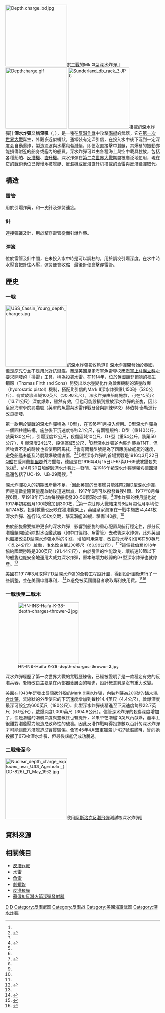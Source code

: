 {{otheruse}}
{{expand|time=2007-09-26T20:19:45Z}}
[[File:Depth_charge_bd.jpg|200px]]於[[二戰|二戰]]的Mk XI型深水炸彈]]
[[File:Depthcharge.gif|200px]]
[[File:Sunderland_db_rack_2.JPG|200px]]掛載的深水炸彈]]
'''深水炸彈'''又稱'''深彈'''（{{lang-en|'''depth charge'''}}，{{lang-ja|'''爆雷'''}}），是一種在[[反潛作戰|反潛作戰]]中攻擊[[潛艇|潛艇]]的武器，它在[[第一次世界大戰|第一次世界大戰]]誕生，外觀多近似桶狀，通常裝有定深引信，在投入水中後下沉到一定深度会自動爆炸，製造震波與水壓殺傷潛艇，即便沒直接擊中潛艇，其爆破的振動亦能損傷附近的船身或艦內的船員。深水炸彈可以由各種海上與空中載具投放，包括各種船舶、[[反潛機|反潛機]]、[[直升機|直升機]]。深水炸彈在[[第二次世界大戰|第二次世界大戰]]期間被廣泛地使用，現在它的戰術地位已慢慢地被艦艇、反潛機或[[反潜直升机|反潜直升机]]搭載的[[魚雷|魚雷]]與[[火箭助飞鱼雷|反潛飛彈]]取代。


== 構造 ==
=== 雷管 ===
用於引爆炸藥，和一支針及彈簧連接。

=== 針 ===
連接彈簧及針，用於擊穿雷管從而引爆炸藥。

=== 彈簧 ===
位於雷管及針中間，在未投入水中時是可以調校的，用於調校引爆深度。在水中時水壓會把針往內壓，彈簧便會收缩，最後針便會擊穿雷管。

== 歷史 ==
=== 一戰 ===
[[File:USS_Cassin_Young_depth_charges.jpg|200px]]的深水炸彈投放軌道]]
深水炸彈開發始於[[英國|英國]]，但是原先它並不是用於對抗潛艦，而是英國皇家海軍魚雷專校應[[第一代傑利科伯爵約翰·傑利科|海軍上將傑立科]]之要求開發的「掃雷」工具，稱為投擲水雷。在1914年，位於英國謝菲爾德的福生鋼廠（Thomas Firth and Sons）開發出以水壓變化作為啟爆機制的液壓啟爆（hydrostatic pistol）機制，搭配此引信的Mark II深水炸彈重1,150磅（520公斤）、有效破壞區域100英尺（30.48公尺），深水炸彈由船尾施放，可在45英尺（13.71公尺）深度爆炸，雖然有效，但也可能毀損到投放深水炸彈的船隻，因此皇家海軍學院弗農號（英軍的魚雷與水雷作戰研發與訓練學校）赫伯特·泰勒進行改良研發。

第一款用於實戰的深水炸彈稱為「D型」，在1916年1月投入使用。D型深水炸彈為一個圓柱體結構，施放後下沉速度每秒2.1公尺，有兩種規格：D型（重140公斤，裝藥130公斤），引爆深度12公尺，殺傷區域10公尺、D*型（重54公斤，裝藥50公斤），引爆深度24公尺，殺傷區域5公尺，<ref name="t27"/>D型深水炸彈的內裝炸藥為[[TNT|TNT]]，但若物資不足的時候也有使用[[阿馬托|阿馬托]]。<ref name="m49">{{Harvnb|McKee|1993|p=49}}</ref>會有兩種型號是為了因應施放艦艇的速度，避免船艦未能及時脫離爆破傷害區。<ref name="m49"/><ref name="t27">{{harvnb|Tarrant|1989|p=27}}</ref>D型深水炸彈的首場實戰是1916年3月22日[[Q船|Q船]]在愛爾蘭[[凱里郡|凱里郡]]外海獵殺{{link-en|德意志帝國海軍U-68號潛艦|SM U-68}}，德國是在1916年4月15日U-67與U-69號被獵殺失敗後<ref name="t27"/>，於4月20日瞭解到深水炸彈此一發明。在1916年被深水炸彈擊殺的德國潛艦還包括了UC-19、UB-29兩艘。<ref name="t27"/>

深水炸彈投入的初期因產量不足，<ref name="m50">{{Harvnb|McKee|1993|p=50}}</ref>因此英軍的反潛艦只能攜帶2顆D型深水炸彈，但是這數量隨著量產啟動後迅速增加，1917年6月可以撥發每艘4顆、1917年8月每艘6顆，至1918年可以為每艘船撥發30-50顆深水炸彈。<ref name="m50"/>深水炸彈的使用量也從1917年初每個月100枚增加到300枚，<ref name="t40"/>第一次世界大戰結束前6個月每個月平均使用1745枚。投射數量也反映在獵潛戰果上，英國皇家海軍在一戰中施放74,441枚深水炸彈、進行16,451次交戰，擊沉潛艦38艘、擊傷140艘。<ref name="m50"/>

由於船隻需要攜帶更多的深水炸彈，影響到船隻的重心配置與航行穩定性，部分反潛艦艇開始拆除對水面艦武器（如中口徑炮、魚雷管）去改裝深水炸彈。此外英國也繼續改良D型深水炸彈水壓的引信，增加可用深度，改良後水壓引信可在50英尺（15.24公尺）啟動，後來改良至200英尺（60.96公尺），<ref name="m49"/><ref name="t40">{{harvnb|Tarrant|1989|p=40}}</ref>這個數值至1918年協約國戰勝時是300英尺（91.44公尺），由於引信的性能改良，讓航速10節以下的船隻也能安全地運用大威力深水炸彈，原本破壞力較弱的D*型深水炸彈也就停產。<ref name="t40"/>

[[美國|美國]]在1917年3月取得了D型深水炸彈的全套工程設計圖，{{link-en|美國海軍武備署|Bureau of Ordnance}}得到設計圖後進行了一些調整，並在美國申請專利，.<ref>{{cite patent |country-code=US |patent-number=1321428 |title=Horn Mine |inventor1-last=Fullinwider |inventor1-first=Simon P. |inventor2-last=Minkler |inventor2-first=Chester T. |publication-date=17 November 1917 |issue-date=11 November 1919 |assignee=United States Government }}</ref>以避免被英國開發者收取專利使用費。<ref>{{Citation |title=Museum Discovers Unknown Inventor |publisher=Explosion – Museum of Naval Firepower |url=http://www.explosion.org.uk/index.php?option=com_content&view=category&layout=blog&id=57&Itemid=222&limitstart=42 |access-date=29 September 2012 }}</ref><ref>{{Citation |last=Prudames |first=David |title=Inventor Of The Depth Charge Discovered At Explosion! |date=20 August 2003 |location=Brighton, UK |publisher=Culture24 |access-date=29 September 2012 |url=http://www.culture24.org.uk/history+%26+heritage/war+%26+conflict/art17861 |archive-date=2012-09-29 |archive-url=https://web.archive.org/web/20120929101420/http://www.culture24.org.uk/history+%26+heritage/war+%26+conflict/art17861 |dead-url=no }}</ref>

=== 一戰後至二戰末 ===
[[File:HN-INS-Haifa-K-38-depth-charges-thrower-2.jpg|200px]]

深水炸彈經歷了第一次世界大戰的實戰歷練後，已經被證明了是一款穩定有效的反潛兵器，後續改良主要是在內部器藝層面的精進，設計概念則是沒有重大改變。

美國在1943年研發出淚滴狀外殼的Mark 9深水炸彈，內裝炸藥為200磅的[[鋁末混合炸藥|鋁末混合炸藥]]，流線狀的外型使它的下沉速度增加到每秒14.4英尺（4.4公尺），啟爆深度最深可設定為600英尺（180公尺）。此型深水炸彈後精進至下沉速度每秒22.7英尺（6.9公尺），啟爆深度1,000英尺（304.8公尺）。儘管深水炸彈的殺傷深度增加了，但是潛艦的潛航深度與靈敏性也有提升，如果不在潛艦15英尺內啟爆，基本上很難對潛艦壓力殼造成致命性的破壞。因此反潛作戰時得投擲數以百計的深水炸彈才可能讓敵方潛艦造成實質毀傷。像1945年4月盟軍獵殺U-427號潛艦時，曾向她投擲了678枚深水炸彈，但最後該艦仍成功脫逃。

=== 二戰後至今 ===
[[File:Nuclear_depth_charge_explodes_near_USS_Agerholm_(DD-826),_11_May_1962.jpg|200px]]使用[[阿斯洛克反潜导弹|阿斯洛克反潛飛彈]]測試核深水炸彈]]

==資料來源==
{{reflist|30em}}
== 相關條目 ==
* [[反潛作戰|反潛作戰]]
* [[水雷|水雷]]
* [[魚雷|魚雷]]
* [[刺蝟炮|刺蝟炮]]
* [[反潛飛彈|反潛飛彈]]
* [[蘇俄的反潛火箭深彈發射器|蘇俄的反潛火箭深彈發射器]]

[[Category:海軍武器|D]]
[[Category:炸彈|D]]
[[Category:反潜武器|Category:反潜武器]]
[[Category:反潜战|Category:反潜战]]
[[Category:美國海軍武器|Category:美國海軍武器]]
[[Category:深水炸彈|Category:深水炸彈]]